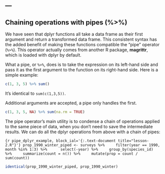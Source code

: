 ---
---

## Chaining operations with pipes (%>%)

<aside class="notes">

We have seen that dplyr functions all take a data frame as their first argument and return a transformed data frame. This consistent syntax has the added benefit of making these functions compatible the "pipe" operator (`%>%`). This operator actually comes from another R package, **magrittr**, which is loaded with dplyr by default.

</aside>

What a pipe, or `%>%`, does is to take the expression on its left-hand side and pass it as the first argument to the function on its right-hand side. Here is a simple example:

```r
c(1, 3, 5) %>% sum()
```

It's identical to `sum(c(1,3,5))`.

<!--split-->

Additional arguments are accepted, a pipe only handles the first.

```r
c(1, 3, 5, NA) %>% sum(na.rm = TRUE)
```

<!--split-->

The pipe operator's main utility is to condense a chain of operations applied to the same piece of data, when you don't need to save the intermediate results. We can do all the dplyr operations from above with a chain of pipes:

```{r pipe_dplyr_example, block_ial='{:.text-document title="lesson-2.R"}'}
prop_1990_winter_piped <- surveys %>%
    filter(year == 1990, month %in% 1:3) %>% 
    select(-year) %>%
    group_by(species_id) %>%
    summarize(count = n()) %>%
    mutate(prop = count / sum(count))
```

```r
identical(prop_1990_winter_piped, prop_1990_winter)
```
